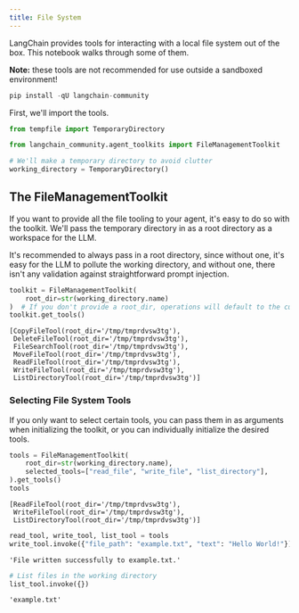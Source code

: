 ```yaml
---
title: File System
---
```


LangChain provides tools for interacting with a local file system out of the box. This notebook walks through some of them.

**Note:** these tools are not recommended for use outside a sandboxed environment!

```python
pip install -qU langchain-community
```

First, we'll import the tools.

```python
from tempfile import TemporaryDirectory

from langchain_community.agent_toolkits import FileManagementToolkit

# We'll make a temporary directory to avoid clutter
working_directory = TemporaryDirectory()
```

## The FileManagementToolkit

If you want to provide all the file tooling to your agent, it's easy to do so with the toolkit. We'll pass the temporary directory in as a root directory as a workspace for the LLM.

It's recommended to always pass in a root directory, since without one, it's easy for the LLM to pollute the working directory, and without one, there isn't any validation against
straightforward prompt injection.

```python
toolkit = FileManagementToolkit(
    root_dir=str(working_directory.name)
)  # If you don't provide a root_dir, operations will default to the current working directory
toolkit.get_tools()
```

```output
[CopyFileTool(root_dir='/tmp/tmprdvsw3tg'),
 DeleteFileTool(root_dir='/tmp/tmprdvsw3tg'),
 FileSearchTool(root_dir='/tmp/tmprdvsw3tg'),
 MoveFileTool(root_dir='/tmp/tmprdvsw3tg'),
 ReadFileTool(root_dir='/tmp/tmprdvsw3tg'),
 WriteFileTool(root_dir='/tmp/tmprdvsw3tg'),
 ListDirectoryTool(root_dir='/tmp/tmprdvsw3tg')]
```

### Selecting File System Tools

If you only want to select certain tools, you can pass them in as arguments when initializing the toolkit, or you can individually initialize the desired tools.

```python
tools = FileManagementToolkit(
    root_dir=str(working_directory.name),
    selected_tools=["read_file", "write_file", "list_directory"],
).get_tools()
tools
```

```output
[ReadFileTool(root_dir='/tmp/tmprdvsw3tg'),
 WriteFileTool(root_dir='/tmp/tmprdvsw3tg'),
 ListDirectoryTool(root_dir='/tmp/tmprdvsw3tg')]
```

```python
read_tool, write_tool, list_tool = tools
write_tool.invoke({"file_path": "example.txt", "text": "Hello World!"})
```

```output
'File written successfully to example.txt.'
```

```python
# List files in the working directory
list_tool.invoke({})
```

```output
'example.txt'
```

```python

```
